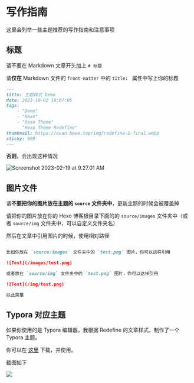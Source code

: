 # 写作指南

这里会列举一些主题推荐的写作指南和注意事项

## 标题

请不要在 Markdown 文章开头加上 `# 标题`

请**仅在** Markdown 文件的 `front-matter` 中的 `title: ` 属性中写上你的标题

```markdown {2}
---
title: 主题样式 Demo
date: 2022-10-02 19:07:05
tags:
    - "Demo"
    - "Hexo"
    - "Hexo Theme"
    - "Hexo Theme Redefine"
thumbnail: https://evan.beee.top/img/redefine-1-final.webp
sticky: 999
---
```

**否则**，会出现这种情况

![Screenshot 2023-02-19 at 9.27.01 AM](https://evan.beee.top/img/2023/02/19/2084ddb92a9e9f6b5d8f08d3f6b5f8f5.png)

## 图片文件

请**不要把你的图片放在主题的 `source` 文件夹中**，更新主题的时候会被覆盖掉

请把你的图片放在你的 Hexo 博客根目录下面的的 `source/images` 文件夹中（或者 `source/img` 文件夹中，可以自定义文件夹名）

然后在文章中引用图片的时候，使用相对路径

```markdown

比如你放在 `source/images` 文件夹中的 `test.png` 图片，你可以这样引用

![Test](/images/test.png)

或者放在 `source/img` 文件夹中的 `test.png` 图片，你可以这样引用

![Test](/img/test.png)

以此类推

```

## Typora 对应主题

如果你使用的是 Typora 编辑器，我根据 Redefine 的文章样式，制作了一个 Typora 主题。

你可以在 [这里](https://github.com/EvanNotFound/typora-theme-redefine) 下载，并使用。

截图如下

![](https://user-images.githubusercontent.com/68590232/226210971-c2d1a086-d69c-4e03-ae59-c25dcf681fc3.png)
